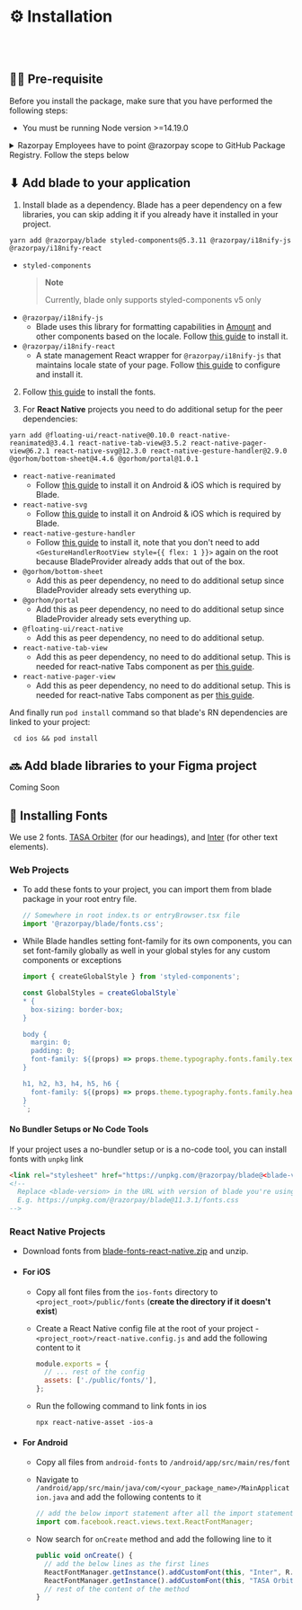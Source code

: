 
<Meta title="Guides/Installation" />

# ⚙️ Installation

<br />
<br />

## ✍🏻 Pre-requisite

Before you install the package, make sure that you have performed the following steps:

- You must be running Node version >=14.19.0

<details>
<summary>Razorpay Employees have to point @razorpay scope to GitHub Package Registry. Follow the steps below</summary>

- Generate a Personal Access Token on GitHub by [visiting this link](https://github.com/settings/tokens/new?scopes=repo,workflow,write:packages,read:repo_hook,write:packages) (Enable SSO by clicking `Authorize` button next to Razorpay logo.)
- Run `code ~/.bashrc` or `code ~/.zshrc` in your editor and add this line

  ```
  export GITHUB_ACCESS_TOKEN="<YOUR_TO  KEN>"
  ```

  > **Note**
  >
  > Replace `<YOUR_TOKEN>` with your actual GitHub Personal Access Token

- Run `source ~/.bashrc` or `source ~/.zshrc` based on the file you added your token.
- Run `code ~/.npmrc` and append the following
  ```bash
  # add following to your .npmrc
  @razorpay:registry=https://npm.pkg.github.com/
  //npm.pkg.github.com/:always-auth=true
  //npm.pkg.github.com/:_authToken=${GITHUB_ACCESS_TOKEN}
  ```

</details>

## ⬇ Add blade to your application

1. Install blade as a dependency.
   Blade has a peer dependency on a few libraries, you can skip adding it if you already have it installed in your project.

```shell
yarn add @razorpay/blade styled-components@5.3.11 @razorpay/i18nify-js @razorpay/i18nify-react
```

- `styled-components`
  > **Note**
  >
  > Currently, blade only supports styled-components v5 only
- `@razorpay/i18nify-js`
  - Blade uses this library for formatting capabilities in [Amount](https://blade.razorpay.com/?path=/docs/components-amount--docs) and other components based on the locale. Follow [this guide](https://www.npmjs.com/package/@razorpay/i18nify-js) to install it.
- `@razorpay/i18nify-react`
  - A state management React wrapper for `@razorpay/i18nify-js` that maintains locale state of your page. Follow [this guide](https://www.npmjs.com/package/@razorpay/i18nify-react) to configure and install it.

2. Follow [this guide](#-install-fonts) to install the fonts.

3. For **React Native** projects you need to do additional setup for the peer dependencies:

```shell
yarn add @floating-ui/react-native@0.10.0 react-native-reanimated@3.4.1 react-native-tab-view@3.5.2 react-native-pager-view@6.2.1 react-native-svg@12.3.0 react-native-gesture-handler@2.9.0 @gorhom/bottom-sheet@4.4.6 @gorhom/portal@1.0.1
```

- `react-native-reanimated`
  - Follow [this guide](https://docs.swmansion.com/react-native-reanimated/docs/fundamentals/installation) to install it on Android & iOS which is required by Blade.
- `react-native-svg`
  - Follow [this guide](https://github.com/react-native-svg/react-native-svg#with-react-native-cli) to install it on Android & iOS which is required by Blade.
- `react-native-gesture-handler`
  - Follow [this guide](https://docs.swmansion.com/react-native-gesture-handler/docs/installation) to install it, note that you don't need to add `<GestureHandlerRootView style={{ flex: 1 }}>` again on the root because BladeProvider already adds that out of the box.
- `@gorhom/bottom-sheet`
  - Add this as peer dependency, no need to do additional setup since BladeProvider already sets everything up.
- `@gorhom/portal`
  - Add this as peer dependency, no need to do additional setup since BladeProvider already sets everything up.
- `@floating-ui/react-native`
  - Add this as peer dependency, no need to do additional setup.
- `react-native-tab-view`
  - Add this as peer dependency, no need to do additional setup. This is needed for react-native Tabs component as per [this guide](https://reactnavigation.org/docs/tab-view/#installation).
- `react-native-pager-view`
  - Add this as peer dependency, no need to do additional setup. This is needed for react-native Tabs component as per [this guide](https://reactnavigation.org/docs/tab-view/#installation).

And finally run `pod install` command so that blade's RN dependencies are linked to your project:

```shell
 cd ios && pod install
```

## 🔜 Add blade libraries to your Figma project

Coming Soon

## 🔡 Installing Fonts

We use 2 fonts. [TASA Orbiter](https://tasatype.localremote.co/) (for our headings), and [Inter](https://rsms.me/inter/) (for other text elements).

### Web Projects

- To add these fonts to your project, you can import them from blade package in your root entry file.

  ```ts
  // Somewhere in root index.ts or entryBrowser.tsx file
  import '@razorpay/blade/fonts.css';
  ```

- While Blade handles setting font-family for its own components, you can set font-family globally as well in your global styles for any custom components or exceptions

  ```ts
  import { createGlobalStyle } from 'styled-components';

  const GlobalStyles = createGlobalStyle`
  * { 
    box-sizing: border-box;
  }
  
  body {
    margin: 0;
    padding: 0;
    font-family: ${(props) => props.theme.typography.fonts.family.text}
  }
  
  h1, h2, h3, h4, h5, h6 {
    font-family: ${(props) => props.theme.typography.fonts.family.heading};
  }
  `;
  ```

#### No Bundler Setups or No Code Tools

If your project uses a no-bundler setup or is a no-code tool, you can install fonts with `unpkg` link

```html
<link rel="stylesheet" href="https://unpkg.com/@razorpay/blade@<blade-version>/fonts.css" />
<!-- 
  Replace <blade-version> in the URL with version of blade you're using
  E.g. https://unpkg.com/@razorpay/blade@11.3.1/fonts.css 
-->
```

### React Native Projects

- Download fonts from <a href="https://github.com/razorpay/blade/tree/master/packages/blade/fonts/blade-fonts-react-native.zip">blade-fonts-react-native.zip</a> and unzip.

- #### For iOS

  - Copy all font files from the `ios-fonts` directory to `<project_root>/public/fonts` (**create the directory if it doesn't exist**)
  - Create a React Native config file at the root of your project - `<project_root>/react-native.config.js` and add the following content to it

    ```js
    module.exports = {
      // ... rest of the config
      assets: ['./public/fonts/'],
    };
    ```

  - Run the following command to link fonts in ios

    ```shell
    npx react-native-asset -ios-a
    ```

- #### For Android

  - Copy all files from `android-fonts` to `/android/app/src/main/res/font`
  - Navigate to `/android/app/src/main/java/com/<your_package_name>/MainApplication.java` and add the following contents to it

    ```js
    // add the below import statement after all the import statements
    import com.facebook.react.views.text.ReactFontManager;
    ```

  - Now search for `onCreate` method and add the following line to it

    ```js
    public void onCreate() {
      // add the below lines as the first lines
      ReactFontManager.getInstance().addCustomFont(this, "Inter", R.font.inter);
      ReactFontManager.getInstance().addCustomFont(this, "TASA Orbiter Display", R.font.tasa);
      // rest of the content of the method
    }
    ```
